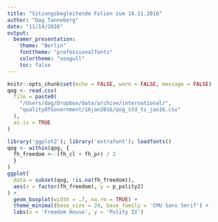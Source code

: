 ```yaml
---
title: "Sitzungsbegleitende Folien zum 18.11.2016"
author: "Dag Tanneberg"
date: "11/14/2016"
output: 
  beamer_presentation:
    theme: "Berlin"
    fonttheme: "professionalfonts"
    colortheme: "seagull"
    toc: false
---
```


```r
knitr::opts_chunk$set(echo = FALSE, warn = FALSE, message = FALSE)
qog <- read.csv(
  file = paste0(
    "/Users/dag/Dropbox/data/archive/international/",
    "qualityOfGovernment/16jan2016/qog_std_ts_jan16.csv"
  ),
  as.is = TRUE
)
```

```r
library('ggplot2'); library('extrafont'); loadfonts()
qog <- within(qog, {
  fh_freedom <- (fh_cl + fh_pr) / 2
  }
)
ggplot(
  data = subset(qog, !is.na(fh_freedom)),
  aes(x = factor(fh_freedom), y = p_polity2)
) +
  geom_boxplot(width = .7, na.rm = TRUE) +
  theme_minimal(base_size = 24, base_family = 'CMU Sans Serif') +
  labs(x = 'Freedom House', y = 'Polity IV')
```
